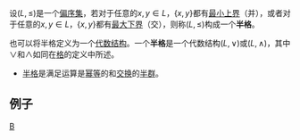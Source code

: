 {{Otheruses|半幅|subject=数学中的概念|other=摄影中的半格}}

设<math>(L, \leq)</math>是一个[[偏序集|偏序集]]，若对于任意的<math>x, y \in L</math>，<math>\{x, y\}</math>都有[[最小上界|最小上界]]（并），或者对于任意的<math>x, y \in L</math>，<math>\{x, y\}</math>都有[[最大下界|最大下界]]（交），则称<math>(L, \leq)</math>构成一个'''半格'''。

也可以将半格定义为一个[[代数结构|代数结构]]。一个'''半格'''是一个代数结构<math>(L, \vee)</math>或<math>(L, \wedge)</math>，其中<math>\vee</math>和<math>\wedge</math>如同在[[格_(數學)|格]]的定义中所述。

* [[半格|半格]]是满足运算是[[幂等律|幂等]]的和[[交换律|交换]]的[[半群|半群]]。

==例子==

{{math-stub}}

[[Category:格理论|B]]